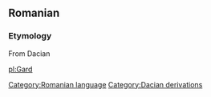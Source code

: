 == Romanian ==
=== Etymology ===
From Dacian

{{substub}}
[[Category:Romanian language]]
[[Category:Dacian derivations]]

[[pl:Gard]]